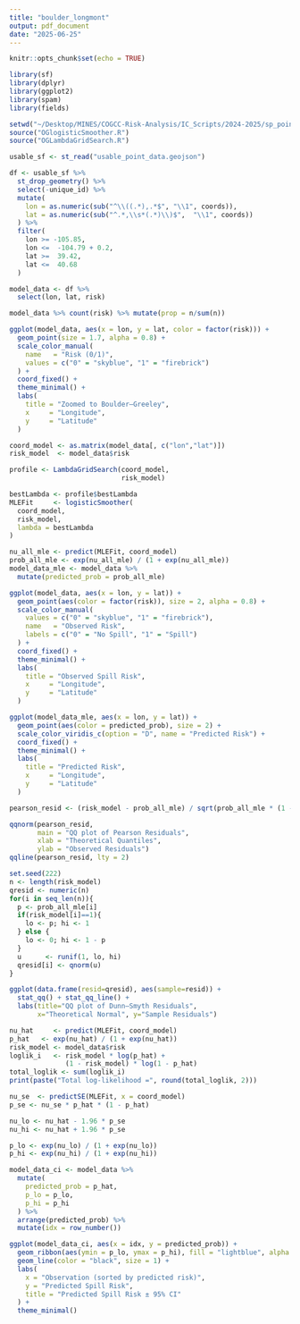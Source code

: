 ```yaml
---
title: "boulder_longmont"
output: pdf_document
date: "2025-06-25"
---
```


```r
knitr::opts_chunk$set(echo = TRUE)
```

```r
library(sf)
library(dplyr)
library(ggplot2)
library(spam)
library(fields)

setwd("~/Desktop/MINES/COGCC-Risk-Analysis/IC_Scripts/2024-2025/sp_point_data")
source("OGlogisticSmoother.R")       
source("OGLambdaGridSearch.R")
```

```r
usable_sf <- st_read("usable_point_data.geojson")

df <- usable_sf %>%
  st_drop_geometry() %>%
  select(-unique_id) %>%
  mutate(
    lon = as.numeric(sub("^\\((.*),.*$", "\\1", coords)),
    lat = as.numeric(sub("^.*,\\s*(.*)\\)$",  "\\1", coords))
  ) %>%
  filter(
    lon >= -105.85,
    lon <=  -104.79 + 0.2,  
    lat >=  39.42,
    lat <=  40.68
  )

model_data <- df %>%
  select(lon, lat, risk)

model_data %>% count(risk) %>% mutate(prop = n/sum(n))

ggplot(model_data, aes(x = lon, y = lat, color = factor(risk))) +
  geom_point(size = 1.7, alpha = 0.8) +
  scale_color_manual(
    name   = "Risk (0/1)",
    values = c("0" = "skyblue", "1" = "firebrick")
  ) +
  coord_fixed() +
  theme_minimal() +
  labs(
    title = "Zoomed to Boulder–Greeley",
    x     = "Longitude",
    y     = "Latitude"
  )
```

```r
coord_model <- as.matrix(model_data[, c("lon","lat")])
risk_model  <- model_data$risk

profile <- LambdaGridSearch(coord_model, 
                            risk_model)

bestLambda <- profile$bestLambda
MLEFit     <- logisticSmoother(
  coord_model,
  risk_model,
  lambda = bestLambda
)
```

```r
nu_all_mle <- predict(MLEFit, coord_model)
prob_all_mle <- exp(nu_all_mle) / (1 + exp(nu_all_mle))
model_data_mle <- model_data %>%
  mutate(predicted_prob = prob_all_mle)

ggplot(model_data, aes(x = lon, y = lat)) +
  geom_point(aes(color = factor(risk)), size = 2, alpha = 0.8) +
  scale_color_manual(
    values = c("0" = "skyblue", "1" = "firebrick"),
    name   = "Observed Risk",
    labels = c("0" = "No Spill", "1" = "Spill")
  ) +
  coord_fixed() +
  theme_minimal() +
  labs(
    title = "Observed Spill Risk",
    x     = "Longitude",
    y     = "Latitude"
  )

ggplot(model_data_mle, aes(x = lon, y = lat)) +
  geom_point(aes(color = predicted_prob), size = 2) +
  scale_color_viridis_c(option = "D", name = "Predicted Risk") +
  coord_fixed() +
  theme_minimal() +
  labs(
    title = "Predicted Risk",
    x     = "Longitude",
    y     = "Latitude"
  )
```
 
```r
pearson_resid <- (risk_model - prob_all_mle) / sqrt(prob_all_mle * (1 - prob_all_mle))

qqnorm(pearson_resid,
       main = "QQ plot of Pearson Residuals",
       xlab = "Theoretical Quantiles",
       ylab = "Observed Residuals")
qqline(pearson_resid, lty = 2)
```
 
```r
set.seed(222)
n <- length(risk_model)
qresid <- numeric(n)
for(i in seq_len(n)){
  p <- prob_all_mle[i]
  if(risk_model[i]==1){
    lo <- p; hi <- 1
  } else {
    lo <- 0; hi <- 1 - p
  }
  u      <- runif(1, lo, hi)
  qresid[i] <- qnorm(u)
}

ggplot(data.frame(resid=qresid), aes(sample=resid)) +
  stat_qq() + stat_qq_line() +
  labs(title="QQ plot of Dunn–Smyth Residuals",
       x="Theoretical Normal", y="Sample Residuals")
```
 
```r
nu_hat     <- predict(MLEFit, coord_model)
p_hat   <- exp(nu_hat) / (1 + exp(nu_hat))
risk_model <- model_data$risk
loglik_i   <- risk_model * log(p_hat) + 
              (1 - risk_model) * log(1 - p_hat)
total_loglik <- sum(loglik_i)
print(paste("Total log-likelihood =", round(total_loglik, 2)))
```

```r
nu_se  <- predictSE(MLEFit, x = coord_model)
p_se <- nu_se * p_hat * (1 - p_hat) 

nu_lo <- nu_hat - 1.96 * p_se
nu_hi <- nu_hat + 1.96 * p_se

p_lo <- exp(nu_lo) / (1 + exp(nu_lo))
p_hi <- exp(nu_hi) / (1 + exp(nu_hi))

model_data_ci <- model_data %>%
  mutate(
    predicted_prob = p_hat,
    p_lo = p_lo,
    p_hi = p_hi
  ) %>%
  arrange(predicted_prob) %>%
  mutate(idx = row_number())  

ggplot(model_data_ci, aes(x = idx, y = predicted_prob)) +
  geom_ribbon(aes(ymin = p_lo, ymax = p_hi), fill = "lightblue", alpha = 0.3) +
  geom_line(color = "black", size = 1) +
  labs(
    x = "Observation (sorted by predicted risk)",
    y = "Predicted Spill Risk",
    title = "Predicted Spill Risk ± 95% CI"
  ) +
  theme_minimal()
```
 